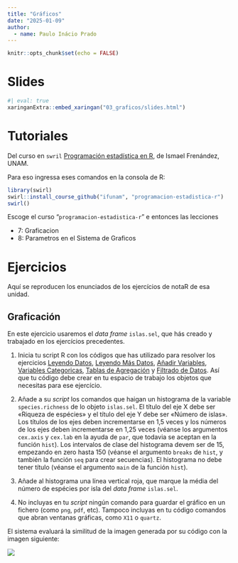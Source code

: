 ```yaml
---
title: "Gráficos"
date: "2025-01-09" 
author:
  - name: Paulo Inácio Prado
---
```


```r
knitr::opts_chunk$set(echo = FALSE)
```


# Slides

```r
#| eval: true
xaringanExtra::embed_xaringan("03_graficos/slides.html")
```

# Tutoriales

Del curso en `swril` [Programación estadística en R](https://swirlstats.com/scn/estadistica.html), de Ismael Frenández, UNAM. 

Para eso ingressa eses comandos en la consola de R:

```r
library(swirl)
swirl::install_course_github("ifunam", "programacion-estadistica-r")
swirl()
```
Escoge el curso "`programacion-estadistica-r`" e entonces las lecciones 

* 7: Graficacion
* 8: Parametros en el Sistema de Graficos


# Ejercicios

Aquí se reproducen los enunciados de los ejercícios de notaR de esa unidad.

## Graficación

En este ejercicio usaremos el  *data frame* `islas.sel`,  que hás creado y trabajado en los ejercícios precedentes. 

1. Inicia tu script R con los códigos que has utilizado para resolver los ejercicios [Leyendo Datos](http://notar.ib.usp.br/exercicio/128), [Leyendo Más Datos](http://notar.ib.usp.br/exercicio/130), [Añadir Variables](http://notar.ib.usp.br/exercicio/131), [Variables Categoricas](http://notar.ib.usp.br/exercicio/132),  [Tablas de Agregación](http://notar.ib.usp.br/exercicio/133) y [Filtrado de Datos](http://notar.ib.usp.br/exercicio/134). Así que tu código debe crear en  tu espacio de trabajo los objetos que necesitas para ese ejercício. 

2. Añade a su *script* los comandos que haigan un histograma de la variable `species.richness` de lo objeto `islas.sel`. El título del eje X debe ser «Riqueza de espécies» y el título del eje Y debe ser «Número de islas». Los títulos de los ejes deben incrementarse en 1,5 veces y los números de los ejes deben incrementarse en 1,25 veces (véanse los argumentos `cex.axis` y `cex.lab` en la ayuda de `par`, que todavia se aceptan en la función `hist`). Los intervalos de clase del histograma devem ser de 15, empezando en zero hasta 150 (véanse el argumento `breaks` de `hist`, y también la función `seq` para crear secuencias). El histograma no debe tener título (véanse el argumento `main` de la función `hist`).

3. Añade al histograma una línea vertical roja, que marque la média del número de espécies por isla del *data frame* `islas.sel`.

4. No incluyas en tu *script* ningún comando para guardar el gráfico en un fichero (como `png`, `pdf`, etc). Tampoco incluyas en tu código comandos que abran ventanas gráficas, como `X11` o `quartz`.

El sistema evaluará la similitud de la imagen generada por su código con la imagen siguiente:

![](notaR/07_graficas_gabarito.png)
